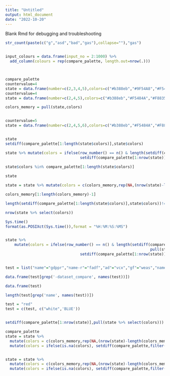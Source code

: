 ```yaml
---
title: "Untitled"
output: html_document
date: "2022-10-20"
---
```


Blank Rmd for debugging and troubleshooting

```r


str_count(paste(c("g","asd","bad","gas"),collapse=""),"gas")


input_colours = data.frame(input_no = 2:1000) %>%
  add_column(colours = rep(compare_palette, length.out=nrow(.)))



compare_palette
countervalue=4
state = data.frame(number=c(2,3,4,5),colors=c("#b388eb","#9F54A8","#F5484A","#F88350"))
countervalue=4
state = data.frame(number=c(2,4,5),colors=c("#b388eb","#F5484A","#F88350"))

colors_memory = pull(state,colors)


countervalue=5
state = data.frame(number=c(2,4,5,6),colors=c("#b388eb","#F5484A","#F88350","#DD002D"))


state
setdiff(compare_palette[1:length(state$colors)],state$colors)

state %>% mutate(colors = ifelse(row_number() == n() & length(setdiff(compare_palette[1:nrow(state %>% select(colors))],state$colors))!=0,
                                 setdiff(compare_palette[1:nrow(state)],pull(state %>% select(colors))),colors))
  
state$colors %in% compare_palette[1:length(state$colors)]

state

state = state %>% mutate(colors = c(colors_memory,rep(NA,(nrow(state)-length(colors_memory)))))

colors_memory[1:length(colors_memory)-1]

length(setdiff(compare_palette[1:length(state$colors)],state$colors))!=0

nrow(state %>% select(colors))

Sys.time()
format(as.POSIXct(Sys.time()),format = "%H:%M:%S:%MS")


state %>% 
    mutate(colors = ifelse(row_number() == n() & length(setdiff(compare_palette[1:nrow(state %>% select(colors))],
                                                                pull(state %>% select(colors))))!=0,
                                 setdiff(compare_palette[1:nrow(state)],pull(state %>% select(colors))),colors))


test = list("name"="gdppr","name-r"="fadf","ad"="vcx","gf"="weas","name-df"="pasdasd")

data.frame(test[grep('-dataset_compare', names(test))])

data.frame(test)

length(test[grep('name', names(test))])

test = "red"
test = c(test, c("white",'BLUE'))


setdiff(compare_palette[1:nrow(state)],pull(state %>% select(colors)))
```


```r
compare_palette
state = state %>% 
  mutate(colors = c(colors_memory,rep(NA,(nrow(state)-length(colors_memory))))) %>%
  mutate(colors = ifelse(is.na(colors), setdiff(compare_palette,filter(state,!is.na(colors))$colors)[1], colors))


state = state %>% 
  mutate(colors = c(colors_memory,rep(NA,(nrow(state)-length(colors_memory))))) %>%
  mutate(colors = ifelse(is.na(colors), setdiff(compare_palette,filter(state,!is.na(colors))$colors)[1], colors))
```


